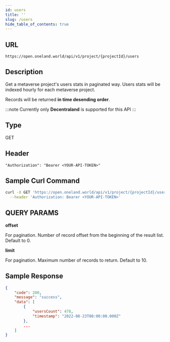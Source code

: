 ```yaml
---
id: users
title: ''
slug: /users
hide_table_of_contents: true
---
```


## URL

```
https://open.oneland.world/api/v1/project/{projectId}/users
```

## Description

Get a metaverse project's users stats in paginated way. Users stats will be indexed hourly for each metaverse project.

Records will be returned **in time desending order**.

:::note 
Currently only **Decentraland** is supported for this API
:::

## Type

GET

## Header

```
"Authorization": "Bearer <YOUR-API-TOKEN>"
```

## Sample Curl Command
```sh
curl -X GET 'https://open.oneland.world/api/v1/project/{projectId}/users' \
  --header 'Authorization: Bearer <YOUR-API-TOKEN>'
```

## QUERY PARAMS

**offset**

For pagination. Number of record offset from the beginning of the result list. Default to 0.

**limit**

For pagination. Maximum number of records to return. Default to 10.

## Sample Response

```json
{
    "code": 200,
    "message": "success",
    "data": [
        {
            "usersCount": 478,
            "timestamp": "2022-08-23T08:00:00.000Z"
        },
        ...
    ]
}
```